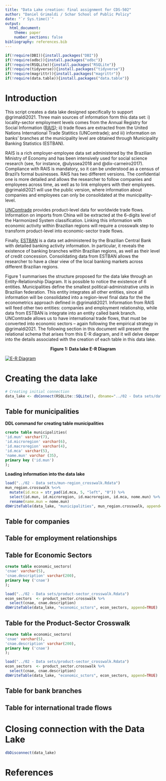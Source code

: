 ```yaml
---
title: "Data Lake creation: final assignment for CDS-502"
author: "Daniel Grimaldi / Schar School of Public Policy"
date: "`r Sys.time()`"
output:
  html_document:
    theme: paper
    number_sections: false
bibliography: references.bib
---
```


```r
if(!require(DBI)){install.packages("DBI")}
if(!require(odbc)){install.packages("odbc")}
if(!require(RSQLite)){install.packages("RSQLite")}
if(!require(tidyverse)){install.packages("tidyverse")}
if(!require(magrittr)){install.packages("magrittr")}
if(!require(data.table)){install.packages("data.table")}
```

# Introduction

This script creates a data lake designed specifically to support @grimaldi2021. Three main sources of information form this data set: i) locality-sector employment levels comes from the Annual Registry for Social Information ([RAIS](https://ces.ibge.gov.br/base-de-dados/metadados/mte/relacao-anual-de-informacoes-sociais-rais.html)); ii) trade flows are extracted from the United Nations International Trade Statitics (UNComtrade); and iii) information on banks' branches at the municipality level are obtained through Municipality Banking Statistics (ESTBAN). 

RAIS is a rich employer-employee data set administered by the Brazilian Ministry of Economy and has been intensively used for social science research (see, for instance, @ulyssea2018 and @dix-carneiro2017). Compliance with RAIS is mandatory, so it can be understood as a census of Brazil's formal businesses. RAIS has two different versions. The confidential one is more detailed and allows the researcher to follow companies and employees across time, as well as to link employers with their employees. @grimaldi2021 will use the public version, where information about companies and employees can only be consolidated at the municipality-level.

[UNComtrade](comtrade.un.org) provides product-level data for worldwide trade flows. Information on imports from China will be extracted at the 6-digits level of the Harmonized System classification. Linking this information with economic activity within Brazilian regions will require a crosswalk step to transform product-level into economic-sector trade flows.

Finally, [ESTBAN](https://www4.bcb.gov.br/fis/cosif/estban.asp?frame=1) is a data set administered by the Brazilian Central Bank with detailed banking activity information. In particular, it reveals the existence of banking branches within Brazilian regions, as well as their level of credit concession. Consolidating data from ESTBAN allows the researcher to have a clear view of the local banking markets across different Brazilian regions.

Figure 1 summarises the structure proposed for the data lake through an Entity-Relationship Diagram. It is possible to notice the existence of 6 entities. Municipalities define the smallest political-administrative units in Brazilian federation. This entity integrates all other entities, since all information will be consolidated into a region-level final data for the the econometrics approach defined in @grimaldi2021. Information from RAIS will feed other two entities: companies and employment relationship, while data from ESTBAN is integrate into an entity called bank branch. UNComtrade allows us to have international trade flows, that must be converted into economic sectors -- again following the empirical strategy in @grimaldi2021. The following section in this document will present the relational schema that arises from this E-R diagram, and it will delve deeper into the details associated with the creation of each table in this data lake.        

<center>**Figure 1: Data lake E-R Diagram**</center>
<a href="https://exchangelabsgmu-my.sharepoint.com/:i:/g/personal/dgrimald_masonlive_gmu_edu/EXWdYLxfenJLuOyX_9BzOOIBj50Uhrs7tvh-ZQMsgJzEYA?e=1hIkdU">
<img title="E-R Diagram for the proposed data lake" src="../02 - Data sets/E-R Diagram - Public Version.png" alt="E-R Diagram"/>
</a>

# Creating the data lake

```r
# Creating initial connection
data_lake <- dbConnect(RSQLite::SQLite(), dbname="../02 - Data sets/data_lake.db")
```

## Table for municipalities

**DDL command for creating table municipalities**
```sql
create table municipalities(
'id.mun' varchar(7),
'id.microregion' varchar(6),
'id.macroregion' varchar(4),
'id.mca' varchar(5),
'name.mun' varchar (35),
primary key ('id.mun')
);
```

**Loading information into the data lake**

```r
load("../02 - Data sets/mun-region_crosswalk.Rdata")
mun_region.crosswalk %<>%
  mutate(id.mca = str_pad(id.mca, 5, "left", "0")) %>% 
  select(id.mun, id.microregion, id.macroregion, id.mca, nome.mun) %>% 
  rename(name.mun = nome.mun)
dbWriteTable(data_lake, "municipalities", mun_region.crosswalk, append=TRUE)
```

## Table for companies



## Table for employment relationships



## Table for Economic Sectors

```sql
create table economic_sectors(
'cnae' varchar(5),
'cnae.description' varchar(200),
primary key ('cnae')
);
```

```r
load("../02 - Data sets/product-sector_crosswalk.Rdata")
econ_sectors  <- product_sector.crosswalk %>%
  select(cnae, cnae.description) 
dbWriteTable(data_lake, "economic_sctors", econ_sectors, append=TRUE)
```

## Table for the Product-Sector Crosswalk

```sql
create table economic_sectors(
'cnae' varchar(5),
'cnae.description' varchar(200),
primary key ('cnae')
);
```

```r
load("../02 - Data sets/product-sector_crosswalk.Rdata")
econ_sectors  <- product_sector.crosswalk %>%
  select(cnae, cnae.description) 
dbWriteTable(data_lake, "economic_sctors", econ_sectors, append=TRUE)
```

## Table for bank branches

## Table for international trade flows


# Closing connection with the Data Lake

```r
dbDisconnect(data_lake)
```

# References
